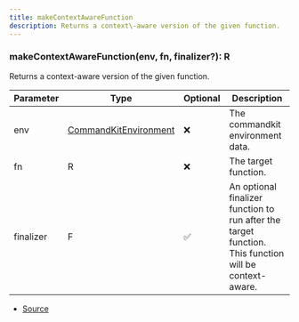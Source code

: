 ```yaml
---
title: makeContextAwareFunction
description: Returns a context\-aware version of the given function.
---
```



### makeContextAwareFunction(env, fn, finalizer?): R

Returns a context-aware version of the given function.



| Parameter | Type | Optional | Description |
| ----------- | ----------- | ----------- | ----------- |
| env | [CommandKitEnvironment](/next/api-reference/classes/CommandKitEnvironment) | ❌ | The commandkit environment data. |
| fn | R | ❌ | The target function. |
| finalizer | F | ✅ | An optional finalizer function to run after the target function. This function will be context-aware. |


- [Source](https://github.com/underctrl-io/commandkit/blob/f8cc07d11d2ae5ed7f529adff1649936223e27b2/packages/commandkit/src/context/async-context.ts#L22)